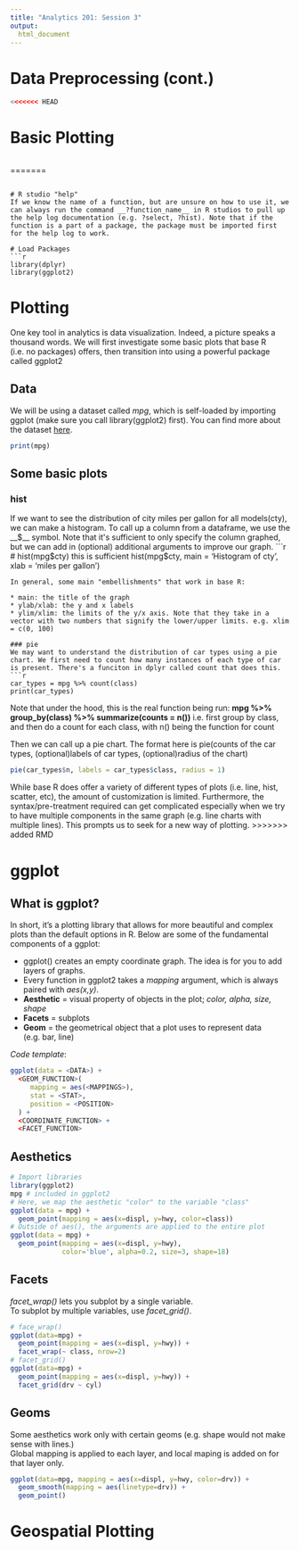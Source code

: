 ```yaml
---
title: "Analytics 201: Session 3"
output:
  html_document
---
```


# Data Preprocessing (cont.)

```r
<<<<<<< HEAD

```


# Basic Plotting

```r

```

=======
```

# R studio "help"
If we know the name of a function, but are unsure on how to use it, we can always run the command __?function_name__ in R studios to pull up the help log documentation (e.g. ?select, ?hist). Note that if the function is a part of a package, the package must be imported first for the help log to work.

# Load Packages 
```r
library(dplyr)
library(ggplot2)
```

# Plotting
One key tool in analytics is data visualization. Indeed, a picture speaks a thousand words. We will first investigate some basic plots that base R (i.e. no packages) offers, then transition into using a powerful package called ggplot2 

## Data
We will be using a dataset called _mpg_, which is self-loaded by importing ggplot (make sure you call library(ggplot2) first). You can find more about the dataset [here](https://ggplot2.tidyverse.org/reference/mpg.html). 

```r
print(mpg)
```

## Some basic plots

### hist
If we want to see the distribution of city miles per gallon for all models(cty), we can make a histogram. To call up a column from a dataframe, we use the __$__ symbol. Note that it's sufficient to only specify the column graphed, but we can add in (optional) additional arguments to improve our graph.
```r
# hist(mpg$cty) this is sufficient
hist(mpg$cty, main = 'Histogram of cty', xlab = 'miles per gallon')
```
In general, some main "embellishments" that work in base R:

* main: the title of the graph
* ylab/xlab: the y and x labels
* ylim/xlim: the limits of the y/x axis. Note that they take in a vector with two numbers that signify the lower/upper limits. e.g. xlim = c(0, 100)

### pie
We may want to understand the distribution of car types using a pie chart. We first need to count how many instances of each type of car is present. There's a funciton in dplyr called count that does this. 
```r
car_types = mpg %>% count(class)
print(car_types)

```
Note that under the hood, this is the real function being run:
__mpg %>% group_by(class) %>% summarize(counts = n())__
i.e. first group by class, and then do a count for each class, with n() being the function for count

Then we can call up a pie chart. The format here is pie(counts of the car types, (optional)labels of car types, (optional)radius of the chart)
```r
pie(car_types$n, labels = car_types$class, radius = 1)
```

While base R does offer a variety of different types of plots (i.e. line, hist, scatter, etc), the amount of customization is limited. Furthermore, the syntax/pre-treatment required can get complicated especially when we try to have multiple components in the same graph (e.g. line charts with multiple lines). This prompts us to seek for a new way of plotting.
>>>>>>> added RMD

# ggplot

## What is ggplot?
In short, it's a plotting library that allows for more beautiful and complex plots than the default options in R. Below are some of the fundamental components of a ggplot:  
  
- ggplot() creates an empty coordinate graph. The idea is for you to add layers of graphs.
- Every function in ggplot2 takes a _mapping_ argument, which is always paired with _aes(x,y)_.
- **Aesthetic** = visual property of objects in the plot; _color, alpha, size, shape_
- **Facets** = subplots
- **Geom** = the geometrical object that a plot uses to represent data (e.g. bar, line)
  
_Code template_:
```r
ggplot(data = <DATA>) +  
  <GEOM_FUNCTION>(  
     mapping = aes(<MAPPINGS>),  
     stat = <STAT>,  
     position = <POSITION>  
  ) +  
  <COORDINATE_FUNCTION> +  
  <FACET_FUNCTION>  
```

## Aesthetics
```r
# Import libraries
library(ggplot2)
mpg # included in ggplot2
# Here, we map the aesthetic "color" to the variable "class"
ggplot(data = mpg) + 
  geom_point(mapping = aes(x=displ, y=hwy, color=class))
# Outside of aes(), the arguments are applied to the entire plot
ggplot(data = mpg) + 
  geom_point(mapping = aes(x=displ, y=hwy), 
             color='blue', alpha=0.2, size=3, shape=18)
```

## Facets
_facet_wrap()_ lets you subplot by a single variable.  
To subplot by multiple variables, use _facet_grid()_.
```r
# face_wrap()
ggplot(data=mpg) +
  geom_point(mapping = aes(x=displ, y=hwy)) +
  facet_wrap(~ class, nrow=2)
# facet_grid()
ggplot(data=mpg) +
  geom_point(mapping = aes(x=displ, y=hwy)) +
  facet_grid(drv ~ cyl)
```

## Geoms
Some aesthetics work only with certain geoms (e.g. shape would not make sense with lines.)  
Global mapping is applied to each layer, and local maping is added on for that layer only.
```r
ggplot(data=mpg, mapping = aes(x=displ, y=hwy, color=drv)) +
  geom_smooth(mapping = aes(linetype=drv)) +
  geom_point()
```


# Geospatial Plotting
```r
```
